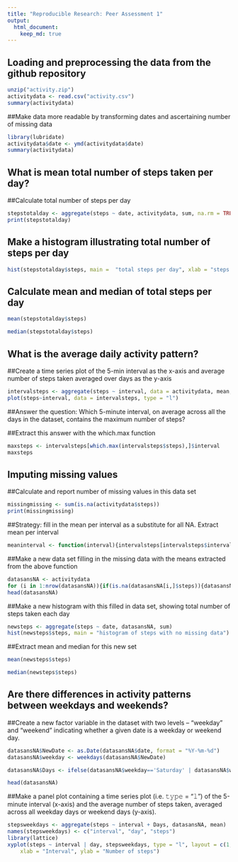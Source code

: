 ---
title: "Reproducible Research: Peer Assessment 1"
output: 
  html_document:
    keep_md: true
---


## Loading and preprocessing the data from the github repository
```{r, echo = TRUE}
unzip("activity.zip")
activitydata <- read.csv("activity.csv")
summary(activitydata)
```

##Make data more readable by transforming dates and ascertaining number of missing data
```{r, echo = TRUE}
library(lubridate)
activitydata$date <- ymd(activitydata$date)
summary(activitydata)
```

## What is mean total number of steps taken per day?

##Calculate total number of steps per day
```{r, echo = TRUE}
stepstotalday <- aggregate(steps ~ date, activitydata, sum, na.rm = TRUE)
print(stepstotalday)
```
## Make a histogram illustrating total number of steps per day
```{r, echo = TRUE}
hist(stepstotalday$steps, main =  "total steps per day", xlab = "steps per day")
```
## Calculate mean and median of total steps per day
```{r, echo= TRUE}
mean(stepstotalday$steps)
```

```{r, echo = TRUE}
median(stepstotalday$steps)
```


## What is the average daily activity pattern?

##Create a time series plot of the 5-min interval as the x-axis and average number of steps taken averaged over days as the y-axis
```{r, echo = TRUE}
intervalsteps <- aggregate(steps ~ interval, data = activitydata, mean, na.rm = TRUE)
plot(steps~interval, data = intervalsteps, type = "l")
```

##Answer the question: Which 5-minute interval, on average across all the days in the dataset, contains the maximum number of steps?

##Extract this answer with the which.max function
```{r, echo=TRUE}
maxsteps <- intervalsteps[which.max(intervalsteps$steps),]$interval
maxsteps
```


## Imputing missing values

##Calculate and report number of missing values in this data set
```{r, echo=TRUE}
missingmissing <- sum(is.na(activitydata$steps))
print(missingmissing)
```
                  
##Strategy: fill in the mean per interval as a substitute for all NA. Extract mean per interval
```{r, echo = TRUE}
meaninterval <- function(interval){intervalsteps[intervalsteps$interval==interval,]$steps}
```

##Make a new data set filling in the missing data with the means extracted from the above function
```{r, echo=TRUE}
datasansNA <- activitydata 
for (i in 1:nrow(datasansNA)){if(is.na(datasansNA[i,]$steps)){datasansNA[i,]$steps <- meaninterval(datasansNA[i,]$interval)}}
head(datasansNA)
```

##Make a new histogram with this filled in data set, showing total number of steps taken each day
```{r, echo=TRUE}
newsteps <- aggregate(steps ~ date, datasansNA, sum)
hist(newsteps$steps, main = "histogram of steps with no missing data")
```
##Extract mean and median for this new set
```{r, echo=TRUE}
mean(newsteps$steps)
```

```{r, echo=TRUE}
median(newsteps$steps)
```


## Are there differences in activity patterns between weekdays and weekends?
##Create a new factor variable in the dataset with two levels – “weekday” and “weekend” indicating whether a given date is a weekday or weekend day.
```{r, echo=TRUE}
datasansNA$NewDate <- as.Date(datasansNA$date, format = "%Y-%m-%d")
datasansNA$weekday <- weekdays(datasansNA$NewDate)

datasansNA$Days <- ifelse(datasansNA$weekday=='Saturday' | datasansNA$weekday=='Sunday', 'weekend','weekday')

head(datasansNA)
```
##Make a panel plot containing a time series plot (i.e. 𝚝𝚢𝚙𝚎 = “𝚕”) of the 5-minute interval (x-axis) and the average number of steps taken, averaged across all weekday days or weekend days (y-axis).

```{r, echo=TRUE}
stepsweekdays <- aggregate(steps ~ interval + Days, datasansNA, mean)
names(stepsweekdays) <- c("interval", "day", "steps")
library(lattice)
xyplot(steps ~ interval | day, stepsweekdays, type = "l", layout = c(1, 2), 
    xlab = "Interval", ylab = "Number of steps")
```
